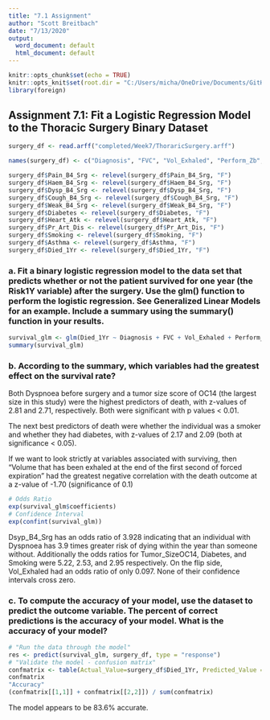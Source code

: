 ```yaml
---
title: "7.1 Assignment"
author: "Scott Breitbach"
date: "7/13/2020"
output:
  word_document: default
  html_document: default
---
```


```r
knitr::opts_chunk$set(echo = TRUE)
knitr::opts_knit$set(root.dir = "C:/Users/micha/OneDrive/Documents/GitHub/DSC520/")
library(foreign)
```

## Assignment 7.1: Fit a Logistic Regression Model to the Thoracic Surgery Binary Dataset

```r
surgery_df <- read.arff("completed/Week7/ThoraricSurgery.arff")
```

```r
names(surgery_df) <- c("Diagnosis", "FVC", "Vol_Exhaled", "Perform_Zb", "Pain_B4_Srg", "Haem_B4_Srg", "Dysp_B4_Srg", "Cough_B4_Srg", "Weak_B4_Srg", "Tumor_Size", "Diabetes", "Heart_Atk", "Pr_Art_Dis", "Smoking", "Asthma", "Age", "Died_1Yr")
```

```r
surgery_df$Pain_B4_Srg <- relevel(surgery_df$Pain_B4_Srg, "F")
surgery_df$Haem_B4_Srg <- relevel(surgery_df$Haem_B4_Srg, "F")
surgery_df$Dysp_B4_Srg <- relevel(surgery_df$Dysp_B4_Srg, "F")
surgery_df$Cough_B4_Srg <- relevel(surgery_df$Cough_B4_Srg, "F")
surgery_df$Weak_B4_Srg <- relevel(surgery_df$Weak_B4_Srg, "F")
surgery_df$Diabetes <- relevel(surgery_df$Diabetes, "F")
surgery_df$Heart_Atk <- relevel(surgery_df$Heart_Atk, "F")
surgery_df$Pr_Art_Dis <- relevel(surgery_df$Pr_Art_Dis, "F")
surgery_df$Smoking <- relevel(surgery_df$Smoking, "F")
surgery_df$Asthma <- relevel(surgery_df$Asthma, "F")
surgery_df$Died_1Yr <- relevel(surgery_df$Died_1Yr, "F")
```

### a. Fit a binary logistic regression model to the data set that predicts whether or not the patient survived for one year (the Risk1Y variable) after the surgery. Use the glm() function to perform the logistic regression. See Generalized Linear Models for an example. Include a summary using the summary() function in your results.

```r
survival_glm <- glm(Died_1Yr ~ Diagnosis + FVC + Vol_Exhaled + Perform_Zb + Pain_B4_Srg + Haem_B4_Srg + Dysp_B4_Srg + Cough_B4_Srg + Weak_B4_Srg + Tumor_Size + Diabetes + Heart_Atk + Pr_Art_Dis + Smoking + Asthma + Age, data = surgery_df, family = binomial())
summary(survival_glm)
```

### b. According to the summary, which variables had the greatest effect on the survival rate?

Both Dyspnoea before surgery and a tumor size score of OC14 (the largest size in this study) were the highest predictors of death, with z-values of 2.81 and 2.71, respectively. Both were significant with p values < 0.01. 

The next best predictors of death were whether the individual was a smoker and whether they had diabetes, with z-values of 2.17 and 2.09 (both at significance < 0.05). 

If we want to look strictly at variables associated with surviving, then "Volume that has been exhaled at the end of the first second of forced expiration" had the greatest negative correlation with the death outcome at a z-value of -1.70 (significance of 0.1)

```r
# Odds Ratio
exp(survival_glm$coefficients)
# Confidence Interval
exp(confint(survival_glm))
```

Dsyp_B4_Srg has an odds ratio of 3.928 indicating that an individual with Dyspnoea has 3.9 times greater risk of dying within the year than someone without. Additionally the odds ratios for Tumor_SizeOC14, Diabetes, and Smoking were 5.22, 2.53, and 2.95 respectively. On the flip side, Vol_Exhaled had an odds ratio of only 0.097. None of their confidence intervals cross zero.

### c. To compute the accuracy of your model, use the dataset to predict the outcome variable. The percent of correct predictions is the accuracy of your model. What is the accuracy of your model?

```r
# "Run the data through the model"
res <- predict(survival_glm, surgery_df, type = "response")
# "Validate the model - confusion matrix"
confmatrix <- table(Actual_Value=surgery_df$Died_1Yr, Predicted_Value = res > 0.5)
confmatrix
"Accuracy"
(confmatrix[[1,1]] + confmatrix[[2,2]]) / sum(confmatrix)
```

The model appears to be 83.6% accurate.
